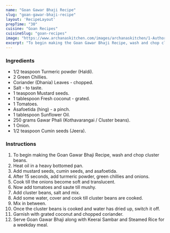 ---
name: "Goan Gawar Bhaji Recipe"
slug: "goan-gawar-bhaji-recipe"
layout: 'RecipeLayout'
prepTime: "30"
cuisine: "Goan Recipes"
cuisineSlug: "goan-recipes"
image: "https://www.archanaskitchen.com/images/archanaskitchen/1-Author/Smitha-Kalluraya/GOAN_GAWAR_BHAJI_.jpg"
excerpt: "To begin making the Goan Gawar Bhaji Recipe, wash and chop cluster beans"
---

### Ingredients

- 1/2 teaspoon Turmeric powder (Haldi).
- 2 Green Chillies.
- Coriander (Dhania) Leaves - chopped.
- Salt - to taste.
- 1 teaspoon Mustard seeds.
- 1 tablespoon Fresh coconut - grated.
- 1 Tomatoes.
- Asafoetida (hing) - a pinch.
- 1 tablespoon Sunflower Oil.
- 250 grams Gawar Phali (Kothavarangai / Cluster beans).
- 1 Onion.
- 1/2 teaspoon Cumin seeds (Jeera).

### Instructions

1. To begin making the Goan Gawar Bhaji Recipe, wash and chop cluster beans.
1. Heat oil in a heavy bottomed pan.
1. Add mustard seeds, cumin seeds, and asafoetida.
1. After 15 seconds, add turmeric powder, green chillies and onions.
1. Cook till the onions become soft and translucent.
1. Now add tomatoes and saute till mushy.
1. Add cluster beans, salt and mix.
1. Add some water, cover and cook till cluster beans are cooked.
1. Mix in between.
1. Once the cluster beans is cooked and water has dried up, switch it off.
1. Garnish with grated coconut and chopped coriander.
1. Serve Goan Gawar Bhaji along with Keerai Sambar and Steamed Rice for a weekday meal.
